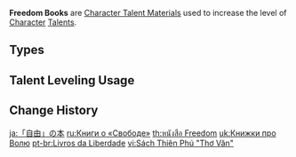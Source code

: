 {{Terminology Infobox
|image        = <gallery>
Item Teachings of Freedom.png|Teachings
Item Guide to Freedom.png|Guide
Item Philosophies of Freedom.png|Philosophies
</gallery>
|type         = Item Groups
|type2        = Character Talent Materials
|type3        = Talent Books
|type4        = Talent Book Groups
|day1         = Monday
|day2         = Thursday
|day3         = Sunday
|source1      = Forsaken Rift
}}
'''Freedom Books''' are [[Character Talent Material]]s used to increase the level of [[Character]] [[Talents]].

==Types==
{{Material Quality
|2=Teachings of Freedom
|3=Guide to Freedom
|4=Philosophies of Freedom
}}

==Talent Leveling Usage==
{{Talent Leveling Usage|item=Teachings of Freedom|item2=Guide to Freedom|item3=Philosophies of Freedom|or=yes}}

==Change History==
{{Change History|1.0}}
[[Category:Freedom Books| ]]

[[ja:「自由」の本]]
[[ru:Книги о «Свободе»]]
[[th:หนังสือ Freedom]]
[[uk:Книжки про Волю]]
[[pt-br:Livros da Liberdade]]
[[vi:Sách Thiên Phú "Thơ Văn"]]